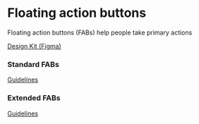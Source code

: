 
# Floating action buttons

Floating action buttons (FABs) help people take primary actions

[Design Kit (Figma)](https://www.figma.com/community/file/1035203688168086460)

### Standard FABs

[Guidelines](https://m3.material.io/components/floating-action-button/guidelines)

<p style={{ display: 'flex', gap: '16px' }}>
  <Inline tag={'span'} is={ButtonExample} icon={'edit'} aria-label={'Edit'} variant={'surface'} />
  <Inline tag={'span'} is={ButtonExample} icon={'edit'} aria-label={'Edit'} />
  <Inline tag={'span'} is={ButtonExample} icon={'edit'} aria-label={'Edit'} variant={'secondary'} />
  <Inline tag={'span'} is={ButtonExample} icon={'edit'} aria-label={'Edit'} variant={'tertiary'} />
</p>

### Extended FABs

[Guidelines](https://m3.material.io/components/extended-fab/guidelines)

<p style={{ display: 'flex', gap: '16px' }}>
  <Inline tag={'span'} is={ButtonExample} icon={'add'} label={'New task'} variant={'surface'} />
  <Inline tag={'span'} is={ButtonExample} icon={'add'} label={'New task'} />
  <Inline tag={'span'} is={ButtonExample} icon={'add'} label={'New task'} variant={'secondary'} />
  <Inline tag={'span'} is={ButtonExample} icon={'add'} label={'New task'} variant={'tertiary'} />
</p>